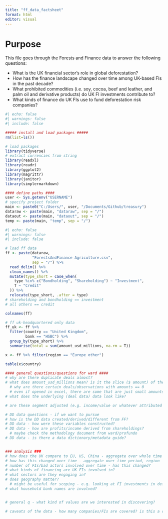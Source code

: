 ```yaml
---
title: "ff_data_factsheet"
format: html
editor: visual
---
```


# Purpose

This file goes through the Forests and Finance data to answer the following questions:

- What is the UK financial sector's role in global deforestation?
- How has the finance landscape changed over time among UK-based FIs in the past decade?
- What prohibited commodities (i.e. soy, cocoa, beef and leather, and palm oil and derivative products) do UK FI investments contribute to?
- What kinds of finance do UK FIs use to fund deforestation risk companies?


```r
#| echo: false
#| warnings: false
#| include: false

##### install and load packages #####
rm(list=ls())

# load packages
library(tidyverse)
# extract currencies from string
library(readxl)
library(readr)
library(ggplot2)
library(magrittr)
library(janitor)
library(simplermarkdown)

#### define paths ####
user <- Sys.getenv("USERNAME")
# specify project folder
main <- paste0("C:/Users/", user, "/Documents/Github/treasury")
dataraw <- paste(main, "dataraw", sep = "/")
dataout <- paste(main, "dataout", sep = "/")
temp <- paste(main, "temp", sep = "/")
```

```r
#| echo: false
#| warnings: false
#| include: false

# load ff data
ff <- paste(dataraw,
            "ForestsAndFinance Agriculture.csv",
            sep = "/") %>%
  read_delim() %>%
  clean_names() %>%
  mutate(type_short = case_when(
    type %in% c("Bondholding", "Shareholding") ~ "Investment",
    T ~ "Credit"
  )) %>%
  relocate(type_short, .after = type)
# shareholding and bondholding == investment
# all others == credit

colnames(ff)

# ff uk-headquartered only data
ff_uk <- ff %>%
  filter(country == "United Kingdom",
         bank == "HSBC") %>%
  group_by(type_short) %>%
  summarise(total = sum(amount_usd_millions, na.rm = T))

x <- ff %>% filter(region == "Europe other")

table(x$country)

#### general questions/questions for ward ####
# why are there duplicate deals almost?
# what does amount_usd_millions mean? is it the slice ($ amount) of the deal the FI is involved in? is it their profit?
  # why are there certain deals/observations with amounts == 0 
  # even if opened in excel, there are some that are just small amounts, some are truly 0 
# what does the underlying (deal data) data look like?

# are these segment adjusted (e.g. income/value or whatever attributed to deforestation-related activities?)

# DD data questions - if we want to pursue
# how is the DD data created/derived/different from FF?
# DD data - how were these variables constructed?
# DD data - how are profits/income derived from shareholdings?
  # maybe check the methodology document from ward/profundo
# DD data - is there a data dictionary/metadata guide?


### analysis ###
# how does the UK compare to EU, US, China - aggregate over whole time
# how has this changed over time - aggregate over time period, region
# number of FIs/bad actors involved over time - has this changed? 
# what kinds of financing are UK FIs involved in?
# what sectors are they engaging in?
# does geography matter?
  # might be useful for scoping - e.g. looking at FI investments in deforestation related activities, then finding specific case studies
# what household bank names are involved?


# general q - what kind of values are we interested in discovering?

# caveats of the data - how many companies/FIs are covered? is this a conservative estimate?



```
